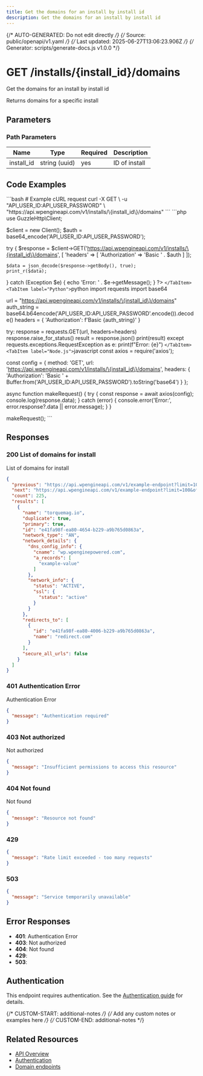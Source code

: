 ```yaml
---
title: Get the domains for an install by install id
description: Get the domains for an install by install id
---
```


{/* AUTO-GENERATED: Do not edit directly */}
{/* Source: public/openapi/v1.yaml */}
{/* Last updated: 2025-06-27T13:06:23.906Z */}
{/* Generator: scripts/generate-docs.js v1.0.0 */}


# GET /installs/\{install_id\}/domains

Get the domains for an install by install id

Returns domains for a specific install


## Parameters

### Path Parameters

| Name | Type | Required | Description |
|------|------|----------|-------------|
| install_id | string (uuid) | yes | ID of install |



## Code Examples

<Tabs>
  <TabItem label="cURL">
    ```bash
    # Example cURL request
curl -X GET \
  -u "API_USER_ID:API_USER_PASSWORD" \
  "https://api.wpengineapi.com/v1/installs/\{install_id\}/domains"
    ```
  </TabItem>
  <TabItem label="PHP">
    ```php
    <?php
// Example PHP request using GuzzleHttp
require_once 'vendor/autoload.php';

use GuzzleHttp\Client;

$client = new Client();
$auth = base64_encode('API_USER_ID:API_USER_PASSWORD');

try {
    $response = $client->GET('https://api.wpengineapi.com/v1/installs/\{install_id\}/domains', [
        'headers' => [
            'Authorization' => 'Basic ' . $auth
        ]
    ]);
    
    $data = json_decode($response->getBody(), true);
    print_r($data);
} catch (Exception $e) {
    echo 'Error: ' . $e->getMessage();
}
?>
    ```
  </TabItem>
  <TabItem label="Python">
    ```python
    import requests
import base64

url = "https://api.wpengineapi.com/v1/installs/\{install_id\}/domains"
auth_string = base64.b64encode('API_USER_ID:API_USER_PASSWORD'.encode()).decode()
headers = {
    'Authorization': f'Basic {auth_string}'
}

try:
    response = requests.GET(url, headers=headers)
    response.raise_for_status()
    result = response.json()
    print(result)
except requests.exceptions.RequestException as e:
    print(f"Error: {e}")
    ```
  </TabItem>
  <TabItem label="Node.js">
    ```javascript
    const axios = require('axios');

const config = {
  method: 'GET',
  url: 'https://api.wpengineapi.com/v1/installs/\{install_id\}/domains',
  headers: {
    'Authorization': 'Basic ' + Buffer.from('API_USER_ID:API_USER_PASSWORD').toString('base64')
  }
};

async function makeRequest() {
  try {
    const response = await axios(config);
    console.log(response.data);
  } catch (error) {
    console.error('Error:', error.response?.data || error.message);
  }
}

makeRequest();
    ```
  </TabItem>
</Tabs>


## Responses

### 200 List of domains for install

List of domains for install

```json
{
  "previous": "https://api.wpengineapi.com/v1/example-endpoint?limit=100&offset=0",
  "next": "https://api.wpengineapi.com/v1/example-endpoint?limit=100&offset=200",
  "count": 225,
  "results": [
    {
      "name": "torquemag.io",
      "duplicate": true,
      "primary": true,
      "id": "e41fa98f-ea80-4654-b229-a9b765d0863a",
      "network_type": "AN",
      "network_details": {
        "dns_config_info": {
          "cname": "wp.wpenginepowered.com",
          "a_records": [
            "example-value"
          ]
        },
        "network_info": {
          "status": "ACTIVE",
          "ssl": {
            "status": "active"
          }
        }
      },
      "redirects_to": [
        {
          "id": "e41fa98f-ea80-4006-b229-a9b765d0863a",
          "name": "redirect.com"
        }
      ],
      "secure_all_urls": false
    }
  ]
}
```

### 401 Authentication Error

Authentication Error

```json
{
  "message": "Authentication required"
}
```

### 403 Not authorized

Not authorized

```json
{
  "message": "Insufficient permissions to access this resource"
}
```

### 404 Not found

Not found

```json
{
  "message": "Resource not found"
}
```

### 429 


```json
{
  "message": "Rate limit exceeded - too many requests"
}
```

### 503 


```json
{
  "message": "Service temporarily unavailable"
}
```


## Error Responses

- **401**: Authentication Error
- **403**: Not authorized
- **404**: Not found
- **429**: 
- **503**: 

## Authentication

This endpoint requires authentication. See the [Authentication guide](/api-reference/authentication/) for details.

{/* CUSTOM-START: additional-notes */}
{/* Add any custom notes or examples here */}
{/* CUSTOM-END: additional-notes */}

## Related Resources

- [API Overview](/api-reference/overview/)
- [Authentication](/api-reference/authentication/)
- [Domain endpoints](/api-reference/endpoints/domain/)
